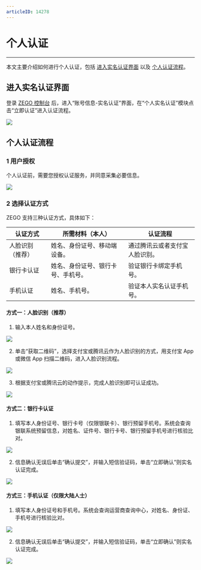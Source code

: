 ```yaml
---
articleID: 14278
---
```

# 个人认证

- - -

本文主要介绍如何进行个人认证，包括 [进入实名认证界面](#进入实名认证界面)  以及 [个人认证流程](#个人认证流程)。

## 进入实名认证界面

登录 [ZEGO 控制台](https://console.zego.im) 后，进入“账号信息-实名认证”界面，在“个人实名认证”模块点击“立即认证”进入认证流程。

<Frame width="512" height="auto" caption=""><img src="https://storage.zego.im/sdk-doc/Pics/console/102.png" /></Frame>

## 个人认证流程

### 1 用户授权

个人认证前，需要您授权认证服务，并同意采集必要信息。

<Frame width="512" height="auto" caption=""><img src="https://storage.zego.im/sdk-doc/Pics/console/0003.png" /></Frame>

### 2 选择认证方式

ZEGO 支持三种认证方式，具体如下：

| 认证方式 | 所需材料（本人） | 认证流程 |
| - | - | - |
| 人脸识别（推荐） | 姓名、身份证号、移动端设备。 | 通过腾讯云或者支付宝人脸识别。 |
| 银行卡认证 | 姓名、身份证号、银行卡号、手机号。 | 验证银行卡绑定手机号。 |
| 手机认证 | 姓名、手机号。 | 验证本人实名认证手机号。 |

#### 方式一：人脸识别（推荐）

1. 输入本人姓名和身份证号。   
<Frame width="512" height="auto" caption=""><img src="https://storage.zego.im/sdk-doc/Pics/console/0004.png" /></Frame>

2. 单击“获取二维码”，选择支付宝或腾讯云作为人脸识别的方式，用支付宝 App 或微信 App 扫描二维码，进入人脸识别流程。   
<Frame width="512" height="auto" caption=""><img src="https://storage.zego.im/sdk-doc/Pics/console/0005.png" /></Frame>

3. 根据支付宝或腾讯云的动作提示，完成人脸识别即可认证成功。   
<Frame width="512" height="auto" caption=""><img src="https://storage.zego.im/sdk-doc/Pics/console/0006.png" /></Frame>

#### 方式二：银行卡认证

1. 填写本人身份证号、银行卡号（仅限银联卡）、银行预留手机号。系统会查询银联系统预留信息，对姓名、证件号、银行卡号、银行预留手机号进行核验比对。   
<Frame width="512" height="auto" caption=""><img src="https://storage.zego.im/sdk-doc/Pics/console/0008.png" /></Frame>

2. 信息确认无误后单击“确认提交”，并输入短信验证码，单击“立即确认”则实名认证完成。   
<Frame width="512" height="auto" caption=""><img src="https://storage.zego.im/sdk-doc/Pics/console/0009.png" /></Frame>

#### 方式三：手机认证（仅限大陆人士）

1. 填写本人身份证号和手机号。系统会查询运营商查询中心，对姓名、身份证、手机号进行核验比对。   
<Frame width="512" height="auto" caption=""><img src="https://storage.zego.im/sdk-doc/Pics/console/0010.png" /></Frame>

2. 信息确认无误后单击“确认提交”，并输入短信验证码，单击“立即确认”则实名认证完成。    
<Frame width="512" height="auto" caption=""><img src="https://storage.zego.im/sdk-doc/Pics/console/0011.png" /></Frame>
